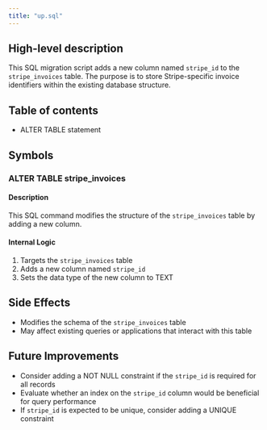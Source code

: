 ```yaml
---
title: "up.sql"
---
```


## High-level description
This SQL migration script adds a new column named `stripe_id` to the `stripe_invoices` table. The purpose is to store Stripe-specific invoice identifiers within the existing database structure.

## Table of contents
- ALTER TABLE statement

## Symbols

### ALTER TABLE stripe_invoices
#### Description
This SQL command modifies the structure of the `stripe_invoices` table by adding a new column.

#### Internal Logic
1. Targets the `stripe_invoices` table
2. Adds a new column named `stripe_id`
3. Sets the data type of the new column to TEXT

## Side Effects
- Modifies the schema of the `stripe_invoices` table
- May affect existing queries or applications that interact with this table

## Future Improvements
- Consider adding a NOT NULL constraint if the `stripe_id` is required for all records
- Evaluate whether an index on the `stripe_id` column would be beneficial for query performance
- If `stripe_id` is expected to be unique, consider adding a UNIQUE constraint